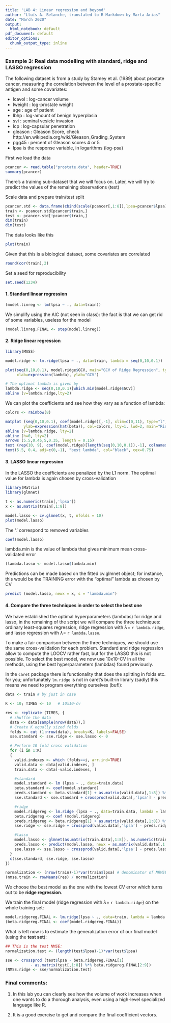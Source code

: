 ```yaml
---
title: 'LAB 4: Linear regression and beyond'
author: "Lluís A. Belanche, translated to R Markdown by Marta Arias"
date: "March 2020"
output:
  html_notebook: default
pdf_document: default
editor_options: 
  chunk_output_type: inline
---
```


### Example 3: Real data modelling with standard, ridge and LASSO regression

The following dataset is from a study by Stamey et al. (1989) about prostate cancer, measuring the correlation between the level of a prostate-specific antigen and some covariates:

- lcavol  : log-cancer volume
- lweight : log-prostate weight
- age     : age of patient
- lbhp    : log-amount of benign hyperplasia
- svi     : seminal vesicle invasion
- lcp     : log-capsular penetration
- gleason : Gleason Score, check http://en.wikipedia.org/wiki/Gleason_Grading_System
- pgg45   : percent of Gleason scores 4 or 5
- lpsa is the response variable, in logarithms (log-psa)

First we load the data

```r
pcancer <- read.table("prostate.data", header=TRUE)
summary(pcancer)
```

There's a training sub-dataset that we will focus on. Later, we will try to predict the values of the remaining observations (test)

Scale data and prepare train/test split
```r
pcancer.std <- data.frame(cbind(scale(pcancer[,1:8]),lpsa=pcancer$lpsa))
train <- pcancer.std[pcancer$train,]
test <- pcancer.std[!pcancer$train,]
dim(train)
dim(test)
```

The data looks like this

```r
plot(train)
```

Given that this is a biological dataset, some covariates are correlated

```r
round(cor(train),2)
```


Set a seed for reproducibility
```r
set.seed(1234)
```


#### 1. Standard linear regression

```r
(model.linreg <- lm(lpsa ~ ., data=train))
```

We simplify using the AIC (not seen in class): the fact is that we can get rid of some variables, useless for the model

```r
(model.linreg.FINAL <- step(model.linreg))
```


#### 2. Ridge linear regression


```r
library(MASS)

model.ridge <- lm.ridge(lpsa ~ ., data=train, lambda = seq(0,10,0.1))

plot(seq(0,10,0.1), model.ridge$GCV, main="GCV of Ridge Regression", type="l", 
     xlab=expression(lambda), ylab="GCV")

# The optimal lambda is given by
lambda.ridge <- seq(0,10,0.1)[which.min(model.ridge$GCV)]
abline (v=lambda.ridge,lty=2)
```

We can plot the coefficients and see how they vary as a function of lambda:
```r
colors <- rainbow(8)

matplot (seq(0,10,0.1), coef(model.ridge)[,-1], xlim=c(0,11), type="l",xlab=expression(lambda), 
        ylab=expression(hat(beta)), col=colors, lty=1, lwd=2, main="Ridge coefficients")
abline (v=lambda.ridge, lty=2)
abline (h=0, lty=2)
arrows (5.5,0.45,5,0.35, length = 0.15)
text (rep(10, 9), coef(model.ridge)[length(seq(0,10,0.1)),-1], colnames(train)[-9], pos=4, col=colors)
text(5.5, 0.4, adj=c(0,-1), "best lambda", col="black", cex=0.75)
```


#### 3. LASSO linear regression

In the LASSO the coefficients are penalized by the L1 norm. The optimal value for lambda is again chosen by cross-validation

```r
library(Matrix)
library(glmnet)

t <- as.numeric(train[,'lpsa'])
x <- as.matrix(train[,1:8])

model.lasso <- cv.glmnet(x, t, nfolds = 10)
plot(model.lasso)
```


The '.' correspond to removed variables
```r
coef(model.lasso)
```


lambda.min is the value of lambda that gives minimum mean cross-validated error
```r
(lambda.lasso <- model.lasso$lambda.min)
```

Predictions can be made based on the fitted cv.glmnet object; for instance, this would be the TRAINING error with the "optimal" lambda as chosen by CV
```r
predict (model.lasso, newx = x, s = "lambda.min")
```

#### 4. Compare the three techniques in order to select the best one

We have established the optimal hyperparameters (lambdas) for ridge and lasso, in the remaining of the script we will compare the three techniques: ordinary least-squares regression, ridge regression with $\lambda =$ `r lambda.ridge`, and lasso regression with $\lambda =$ `r lambda.lasso`.

To make a fair comparison between the three techniques, we should use the same cross-validation for each problem. Standard and ridge regression allow to compute the LOOCV rather fast, but for the LASSO this is not possible. To select the best model, we now use 10x10-CV in all the methods, using the best hyperparameters (lambdas) found previously.

In the `caret` package there is functionality that does the splitting in folds etc. for you; unfortunately `lm.ridge` is not in caret's built-in library (sadly) this means we need to program everything ourselves (buf!):


```r
data <- train # by just in case

K <- 10; TIMES <- 10   # 10x10-cv

res <- replicate (TIMES, {
  # shuffle the data
  data <- data[sample(nrow(data)),]
  # Create K equally sized folds
  folds <- cut (1:nrow(data), breaks=K, labels=FALSE)
  sse.standard <- sse.ridge <- sse.lasso <- 0

  # Perform 10 fold cross validation
  for (i in 1:K)
  {
    valid.indexes <- which (folds==i, arr.ind=TRUE)
    valid.data <- data[valid.indexes, ]
    train.data <- data[-valid.indexes, ]

    #standard
    model.standard <- lm (lpsa ~ ., data=train.data)
    beta.standard <- coef(model.standard)
    preds.standard <- beta.standard[1] + as.matrix(valid.data[,1:8]) %*% beta.standard[2:9]
    sse.standard <- sse.standard + crossprod(valid.data[,'lpsa'] - preds.standard)

    #ridge
    model.ridgereg <- lm.ridge (lpsa ~ ., data=train.data, lambda = lambda.ridge)
    beta.ridgereg <- coef (model.ridgereg)
    preds.ridgereg <- beta.ridgereg[1] + as.matrix(valid.data[,1:8]) %*% beta.ridgereg[2:9]
    sse.ridge <- sse.ridge + crossprod(valid.data[,'lpsa'] - preds.ridgereg)

    #lasso
    model.lasso <- glmnet(as.matrix(train.data[,1:8]), as.numeric(train.data[,'lpsa']), lambda=lambda.lasso)
    preds.lasso <- predict(model.lasso, newx = as.matrix(valid.data[,1:8]), s = lambda.lasso)
    sse.lasso <- sse.lasso + crossprod(valid.data[,'lpsa'] - preds.lasso)
  }
  c(sse.standard, sse.ridge, sse.lasso)
})

normalization <- (nrow(train)-1)*var(train$lpsa) # denominator of NRMSE
(nmse.train <- rowMeans(res) / normalization)
```


We choose the best model as the one with the lowest CV error which turns out to be **ridge regression**.

We train the final model (ridge regression with $\lambda =$ `r lambda.ridge`) on the whole training set:
```r
model.ridgereg.FINAL <- lm.ridge(lpsa ~ ., data=train, lambda = lambda.ridge)
(beta.ridgereg.FINAL <- coef(model.ridgereg.FINAL))
```


What is left now is to estimate the generalization error of our final model (using the **test set**):

```r
## This is the test NMSE:
normalization.test <- (length(test$lpsa)-1)*var(test$lpsa)

sse <- crossprod (test$lpsa - beta.ridgereg.FINAL[1] 
           - as.matrix(test[,1:8]) %*% beta.ridgereg.FINAL[2:9])
(NMSE.ridge <- sse/normalization.test)
```


### Final comments:

1. In this lab you can clearly see how the volume of work increases when one wants to do a thorough analysis, even using a high-level specialized language like R.

2. It is a good exercise to get and compare the final coefficient vectors.

